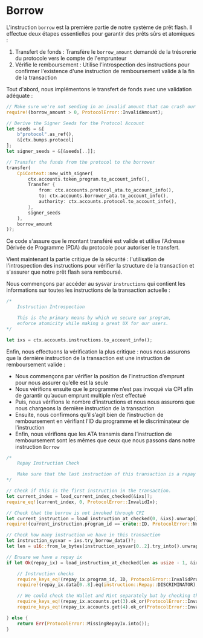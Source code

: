 # Borrow

L'instruction `borrow` est la première partie de notre système de prêt flash. Il effectue deux étapes essentielles pour garantir des prêts sûrs et atomiques :
1. Transfert de fonds : Transfère le `borrow_amount` demandé de la trésorerie du protocole vers le compte de l'emprunteur
2. Vérifie le remboursement : Utilise l'introspection des instructions pour confirmer l'existence d'une instruction de remboursement valide à la fin de la transaction

<ArticleSection name="Transfert de fonds" id="fund-transfer" level="h2" />

Tout d'abord, nous implémentons le transfert de fonds avec une validation adéquate :

```rust
// Make sure we're not sending in an invalid amount that can crash our Protocol
require!(borrow_amount > 0, ProtocolError::InvalidAmount);

// Derive the Signer Seeds for the Protocol Account
let seeds = &[
    b"protocol".as_ref(),
    &[ctx.bumps.protocol]
];
let signer_seeds = &[&seeds[..]];

// Transfer the funds from the protocol to the borrower
transfer(
    CpiContext::new_with_signer(
        ctx.accounts.token_program.to_account_info(), 
        Transfer {
            from: ctx.accounts.protocol_ata.to_account_info(),
            to: ctx.accounts.borrower_ata.to_account_info(),
            authority: ctx.accounts.protocol.to_account_info(),
        }, 
        signer_seeds
    ), 
    borrow_amount
)?;
```

Ce code s'assure que le montant transféré est valide et utilise l'Adresse Dérivée de Programme (PDA) du protocole pour autoriser le transfert.

<ArticleSection name="Introspection des Instructions" id="instruction-introspection" level="h2" />

Vient maintenant la partie critique de la sécurité : l'utilisation de l'introspection des instructions pour vérifier la structure de la transaction et s'assurer que notre prêt flash sera remboursé.

Nous commençons par accéder au sysvar `instructions` qui contient les informations sur toutes les instructions de la transaction actuelle :


```rust
/*
    Instruction Introspection

    This is the primary means by which we secure our program,
    enforce atomicity while making a great UX for our users.
*/

let ixs = ctx.accounts.instructions.to_account_info();
```

Enfin, nous effectuons la vérification la plus critique : nous nous assurons que la dernière instruction de la transaction est une instruction de remboursement valide :
- Nous commençons par vérifier la position de l’instruction d’emprunt pour nous assurer qu’elle est la seule
- Nous vérifions ensuite que le programme n’est pas invoqué via CPI afin de garantir qu’aucun emprunt multiple n’est effectué
- Puis, nous vérifions le nombre d’instructions et nous nous assurons que nous chargeons la dernière instruction de la transaction
- Ensuite, nous confirmons qu’il s’agit bien de l’instruction de remboursement en vérifiant l’ID du programme et le discriminateur de l’instruction
- Enfin, nous vérifions que les ATA transmis dans l’instruction de remboursement sont les mêmes que ceux que nous passons dans notre instruction `Borrow`

```rust
/*
    Repay Instruction Check

    Make sure that the last instruction of this transaction is a repay instruction
*/

// Check if this is the first instruction in the transaction.
let current_index = load_current_index_checked(&ixs)?;
require_eq!(current_index, 0, ProtocolError::InvalidIx); 

// Check that the borrow is not invoked through CPI
let current_instruction = load_instruction_at_checked(0, &ixs).unwrap();
require!(current_instruction.program_id == crate::ID, ProtocolError::NoCPIBorrowAllowed);

// Check how many instruction we have in this transaction
let instruction_sysvar = ixs.try_borrow_data()?;
let len = u16::from_le_bytes(instruction_sysvar[0..2].try_into().unwrap());

// Ensure we have a repay ix
if let Ok(repay_ix) = load_instruction_at_checked(len as usize - 1, &ixs) {

    // Instruction checks
    require_keys_eq!(repay_ix.program_id, ID, ProtocolError::InvalidProgram);
    require!(repay_ix.data[0..8].eq(instruction::Repay::DISCRIMINATOR), ProtocolError::InvalidIx);

    // We could check the Wallet and Mint separately but by checking the ATA we do this automatically
    require_keys_eq!(repay_ix.accounts.get(3).ok_or(ProtocolError::InvalidBorrowerAta)?.pubkey, ctx.accounts.borrower_ata.key(), ProtocolError::InvalidBorrowerAta);
    require_keys_eq!(repay_ix.accounts.get(4).ok_or(ProtocolError::InvalidProtocolAta)?.pubkey, ctx.accounts.protocol_ata.key(), ProtocolError::InvalidProtocolAta);

} else {
    return Err(ProtocolError::MissingRepayIx.into());
}
```
